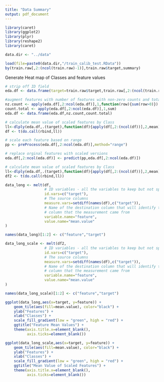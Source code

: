 ```yaml
---
title: "Data Summary"
output: pdf_document
---
```




```r

library(caret)
library(ggplot2)
library(plyr)
library(reshape2)
library(caret)

data.dir <- "../data"

load(file=paste0(data.dir,"/train_calib_test.RData"))
by(train.raw[,2:(ncol(train.raw)-1)],train.raw$target,summary)

```


Generate Heat map of Classes and feature values
```r
# strip off ID field
eda.df <- data.frame(target=train.raw$target,train.raw[,2:(ncol(train.raw)-1)])

#augment features with number of features with non-zero counts and total counts
nz.count <- apply(eda.df[,2:ncol(eda.df)],1,function(row){sum(row>0)})
count.total <- apply(eda.df[,2:ncol(eda.df)],1,sum)
eda.df <- data.frame(eda.df,nz.count,count.total)

# calculate mean value of scaled features by Class
ll<-dlply(eda.df,.(target),function(df){apply(df[,2:(ncol(df))],2,mean)})
df <- t(do.call(rbind,ll))

# scale each feature based on range
pp <- preProcess(eda.df[,2:ncol(eda.df)],method="range")

# replace orginal features with scaled versions
eda.df[,2:ncol(eda.df)] <- predict(pp,eda.df[,2:ncol(eda.df)])

# calculate mean value of scaled features by Class
ll<-dlply(eda.df,.(target),function(df){apply(df[,2:(ncol(df))],2,mean)})
df2 <- t(do.call(rbind,ll))

data_long <- melt(df,
                  # ID variables - all the variables to keep but not split apart on
                  id.vars=c("target"),
                  # The source columns
                  measure.vars=setdiff(names(df),c("target")),
                  # Name of the destination column that will identify the original
                  # column that the measurement came from
                  variable.name="feature",
                  value.name="mean.value"
)

names(data_long)[1:2] <- c("feature","target")

data_long_scale <- melt(df2,
                  # ID variables - all the variables to keep but not split apart on
                  id.vars=c("target"),
                  # The source columns
                  measure.vars=setdiff(names(df),c("target")),
                  # Name of the destination column that will identify the original
                  # column that the measurement came from
                  variable.name="feature",
                  value.name="mean.value"
)

names(data_long_scale)[1:2] <- c("feature","target")
```
```r
ggplot(data_long,aes(x=target, y=feature)) +
    geom_tile(aes(fill=mean.value), color="black") +
    ylab("Features") +
    xlab("Classes") +
    scale_fill_gradient(low = "green", high = "red") +
    ggtitle("Feature Mean Values") +
    theme(axis.title.x=element_blank(),
          axis.ticks=element_blank())
```
```r
ggplot(data_long_scale,aes(x=target, y=feature)) +
    geom_tile(aes(fill=mean.value), color="black") +
    ylab("Features") +
    xlab("Classes") +
    scale_fill_gradient(low = "green", high = "red") +
    ggtitle("Mean Value of Scaled Features") +
    theme(axis.title.x=element_blank(),
          axis.ticks=element_blank())
```

